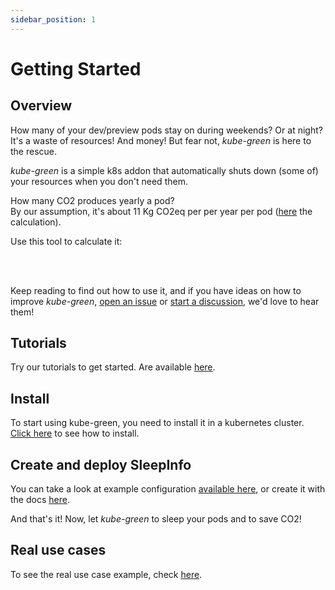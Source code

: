 ```yaml
---
sidebar_position: 1
---
```


# Getting Started

## Overview

How many of your dev/preview pods stay on during weekends? Or at night? It's a waste of resources! And money! But fear not, *kube-green* is here to the rescue.

*kube-green* is a simple k8s addon that automatically shuts down (some of) your resources when you don't need them.

How many CO2 produces yearly a pod?  
By our assumption, it's about 11 Kg CO2eq per per year per pod ([here](./FAQ.mdx#how-many-co2-is-produced-by-pod) the calculation).

Use this tool to calculate it:


<ConsumptionCalculator />
<br></br>

Keep reading to find out how to use it, and if you have ideas on how to improve *kube-green*, [open an issue](https://github.com/kube-green/kube-green/issues/new) or [start a discussion](https://github.com/kube-green/kube-green/discussions/new), we'd love to hear them!

## Tutorials

Try our tutorials to get started. Are available [here](tutorials/kind.md).

## Install

To start using kube-green, you need to install it in a kubernetes cluster.
[Click here](install.md) to see how to install.

## Create and deploy SleepInfo

You can take a look at example configuration [available here](https://github.com/kube-green/kube-green/tree/main/testdata), or create it with the docs [here](configuration.md).

And that's it! Now, let *kube-green* to sleep your pods and to save CO2!

## Real use cases

To see the real use case example, check [here](real-usecase/first-usage.md).
